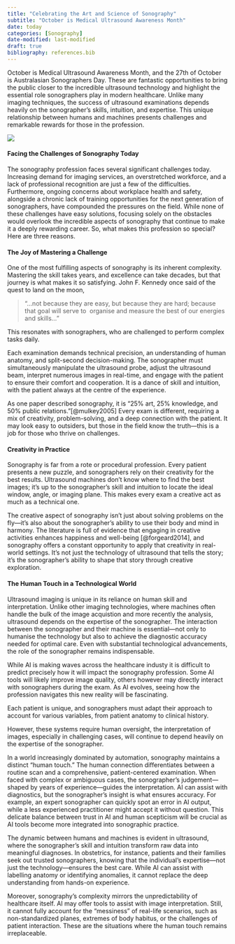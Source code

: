 ```yaml
---
title: "Celebrating the Art and Science of Sonography"
subtitle: "October is Medical Ultrasound Awareness Month"
date: today
categories: [Sonography]
date-modified: last-modified
draft: true
bibliography: references.bib
---
```


October is Medical Ultrasound Awareness Month, and the 27th of October is Australasian Sonographers Day. These are fantastic opportunities to bring the public closer to the incredible ultrasound technology and highlight the essential role sonographers play in modern healthcare. Unlike many imaging techniques, the success of ultrasound examinations depends heavily on the sonographer's skills, intuition, and expertise. This unique relationship between humans and machines presents challenges and remarkable rewards for those in the profession.

![](cup.png)

#### Facing the Challenges of Sonography Today

The sonography profession faces several significant challenges today. Increasing demand for imaging services, an overstretched workforce, and a lack of professional recognition are just a few of the difficulties. Furthermore, ongoing concerns about workplace health and safety, alongside a chronic lack of training opportunities for the next generation of sonographers, have compounded the pressures on the field. While none of these challenges have easy solutions, focusing solely on the obstacles would overlook the incredible aspects of sonography that continue to make it a deeply rewarding career. So, what makes this profession so special? Here are three reasons.

#### The Joy of Mastering a Challenge

One of the most fulfilling aspects of sonography is its inherent complexity. Mastering the skill takes years, and excellence can take decades, but that journey is what makes it so satisfying. John F. Kennedy once said of the quest to land on the moon,

> "...not because they are easy, but because they are hard; because that goal will serve to  organise and measure the best of our energies and skills..."

This resonates with sonographers, who are challenged to perform complex tasks daily.

Each examination demands technical precision, an understanding of human anatomy, and split-second decision-making. The sonographer must simultaneously manipulate the ultrasound probe, adjust the ultrasound beam, interpret numerous images in real-time, and engage with the patient to ensure their comfort and cooperation. It is a dance of skill and intuition, with the patient always at the centre of the experience.

As one paper described sonography, it is "25% art, 25% knowledge, and 50% public relations."[@mulkey2005] Every exam is different, requiring a mix of creativity, problem-solving, and a deep connection with the patient. It may look easy to outsiders, but those in the field know the truth—this is a job for those who thrive on challenges.

#### Creativity in Practice

Sonography is far from a rote or procedural profession. Every patient presents a new puzzle, and sonographers rely on their creativity for the best results. Ultrasound machines don't know where to find the best images; it’s up to the sonographer’s skill and intuition to locate the ideal window, angle, or imaging plane. This makes every exam a creative act as much as a technical one.

The creative aspect of sonography isn't just about solving problems on the fly—it’s also about the sonographer’s ability to use their body and mind in harmony. The literature is full of evidence that engaging in creative activities enhances happiness and well-being [@forgeard2014], and sonography offers a constant opportunity to apply that creativity in real-world settings. It's not just the technology of ultrasound that tells the story; it’s the sonographer’s ability to shape that story through creative exploration.

#### The Human Touch in a Technological World

Ultrasound imaging is unique in its reliance on human skill and interpretation. Unlike other imaging technologies, where machines often handle the bulk of the image acquistion and more recently the analysis, ultrasound depends on the expertise of the sonographer. The interaction between the sonographer and their machine is essential—not only to humanise the technology but also to achieve the diagnostic accuracy needed for optimal care. Even with substantial technological advancements, the role of the sonographer remains indispensable.

While AI is making waves across the healthcare industy it is difficult to predict precisely how it will impact the sonography profession. Some AI tools will likely improve image quality, others however may directly interact with sonographers during the exam. As AI evolves, seeing how the profession navigates this new reality will be fascinating.

Each patient is unique, and sonographers must adapt their approach to account for various variables, from patient anatomy to clinical history.

However, these systems require human oversight, the interpretation of images, especially in challenging cases, will continue to depend heavily on the expertise of the sonographer.

In a world increasingly dominated by automation, sonography maintains a distinct "human touch." The human connection differentiates between a routine scan and a comprehensive, patient-centered examination. When faced with complex or ambiguous cases, the sonographer’s judgement—shaped by years of experience—guides the interpretation. AI can assist with diagnostics, but the sonographer’s insight is what ensures accuracy. For example, an expert sonographer can quickly spot an error in AI output, while a less experienced practitioner might accept it without question. This delicate balance between trust in AI and human scepticism will be crucial as AI tools become more integrated into sonographic practice.

The dynamic between humans and machines is evident in ultrasound, where the sonographer’s skill and intuition transform raw data into meaningful diagnoses. In obstetrics, for instance, patients and their families seek out trusted sonographers, knowing that the individual’s expertise—not just the technology—ensures the best care. While AI can assist with labelling anatomy or identifying anomalies, it cannot replace the deep understanding from hands-on experience.

Moreover, sonography’s complexity mirrors the unpredictability of healthcare itself.  AI may offer tools to assist with image interpretation. Still, it cannot fully account for the “messiness” of real-life scenarios, such as non-standardized planes, extremes of body habitus, or the challenges of patient interaction. These are the situations where the human touch remains irreplaceable.


